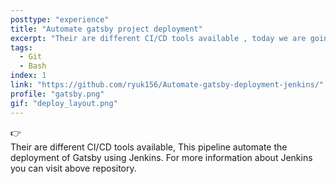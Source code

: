 ```yaml
---
posttype: "experience"
title: "Automate gatsby project deployment"
excerpt: "Their are different CI/CD tools available , today we are going to see how we can deploy gatsby site using Jekins you can also deploy gatsby site with other CI/CD tools"
tags:
  - Git
  - Bash
index: 1
link: "https://github.com/ryuk156/Automate-gatsby-deployment-jenkins/"
profile: "gatsby.png"
gif: "deploy_layout.png"
---
```

👉 <br />
Their are different CI/CD tools available, This pipeline automate the deployment of Gatsby using Jenkins.
For more information about Jenkins you can visit above repository. 